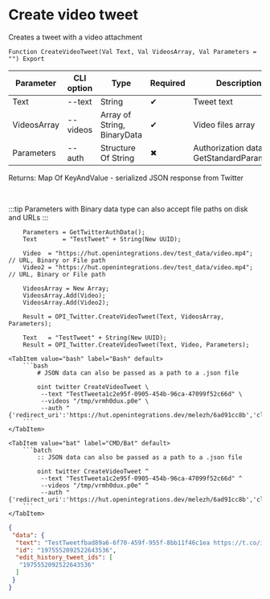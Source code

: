 ﻿---
sidebar_position: 5
description: Create video tweet and other functions to work with Twitter in the Open Integration Package, a free open-source integration library for 1C:Enterprise 8, OneScript and CLI
keywords: [1C, 1С, 1С:Enterprise, 1С:Enterprise 8.3, API, Integration, Services, Exchange, OneScript, CLI, Twitter]
---


# Create video tweet
 Creates a tweet with a video attachment



`Function CreateVideoTweet(Val Text, Val VideosArray, Val Parameters = "") Export`

  | Parameter | CLI option | Type | Required | Description |
  |-|-|-|-|-|
  | Text | --text | String | &#x2714; | Tweet text |
  | VideosArray | --videos | Array of String, BinaryData | &#x2714; | Video files array |
  | Parameters | --auth | Structure Of String | &#x2716; | Authorization data. See GetStandardParameters |

  
  Returns:  Map Of KeyAndValue - serialized JSON response from Twitter

<br/>

:::tip
Parameters with Binary data type can also accept file paths on disk and URLs
:::
<br/>


```bsl title="1C:Enterprise/OneScript code example"
    Parameters = GetTwitterAuthData();
    Text       = "TestTweet" + String(New UUID);

    Video  = "https://hut.openintegrations.dev/test_data/video.mp4"; // URL, Binary or File path
    Video2 = "https://hut.openintegrations.dev/test_data/video.mp4"; // URL, Binary or File path

    VideosArray = New Array;
    VideosArray.Add(Video);
    VideosArray.Add(Video2);

    Result = OPI_Twitter.CreateVideoTweet(Text, VideosArray, Parameters);

    Text   = "TestTweet" + String(New UUID);
    Result = OPI_Twitter.CreateVideoTweet(Text, Video, Parameters);
```
 

 <Tabs>
  
    <TabItem value="bash" label="Bash" default>
        ```bash
            # JSON data can also be passed as a path to a .json file
            
            oint twitter CreateVideoTweet \
             --text "TestTweeta1c2e95f-0905-454b-96ca-47099f52c66d" \
             --videos "/tmp/vrmh0dux.p0e" \
             --auth "{'redirect_uri':'https://hut.openintegrations.dev/melezh/6ad91cc8b','client_id':'***','client_secret':'***','access_token':'***','refresh_token':'***','oauth_token':'***','oauth_token_secret':'***','oauth_consumer_key':'***','oauth_consumer_secret':'***'}"
        ```
    </TabItem>
  
    <TabItem value="bat" label="CMD/Bat" default>
        ```batch
            :: JSON data can also be passed as a path to a .json file
            
            oint twitter CreateVideoTweet ^
             --text "TestTweeta1c2e95f-0905-454b-96ca-47099f52c66d" ^
             --videos "/tmp/vrmh0dux.p0e" ^
             --auth "{'redirect_uri':'https://hut.openintegrations.dev/melezh/6ad91cc8b','client_id':'***','client_secret':'***','access_token':'***','refresh_token':'***','oauth_token':'***','oauth_token_secret':'***','oauth_consumer_key':'***','oauth_consumer_secret':'***'}"
        ```
    </TabItem>
</Tabs>


```json title="Result"
{
 "data": {
  "text": "TestTweetfbad89a6-6f70-459f-955f-8bb11f46c1ea https://t.co/iSMaqnjFFk",
  "id": "1975552092522643536",
  "edit_history_tweet_ids": [
   "1975552092522643536"
  ]
 }
}
```
